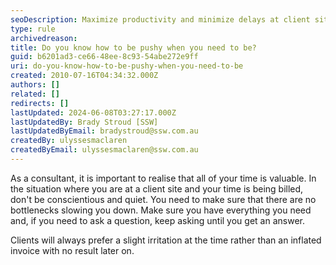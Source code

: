 ```yaml
---
seoDescription: Maximize productivity and minimize delays at client sites by being assertive and asking questions until you get the necessary answers.
type: rule
archivedreason:
title: Do you know how to be pushy when you need to be?
guid: b6201ad3-ce66-48ee-8c93-54abe272e9ff
uri: do-you-know-how-to-be-pushy-when-you-need-to-be
created: 2010-07-16T04:34:32.000Z
authors: []
related: []
redirects: []
lastUpdated: 2024-06-08T03:27:17.000Z
lastUpdatedBy: Brady Stroud [SSW]
lastUpdatedByEmail: bradystroud@ssw.com.au
createdBy: ulyssesmaclaren
createdByEmail: ulyssesmaclaren@ssw.com.au
---
```


As a consultant, it is important to realise that all of your time is valuable.
In the situation where you are at a client site and your time is being billed, don't be conscientious and quiet. You need to make sure that there are no bottlenecks slowing you down. Make sure you have everything you need and, if you need to ask a question, keep asking until you get an answer.

Clients will always prefer a slight irritation at the time rather than an inflated invoice with no result later on.
